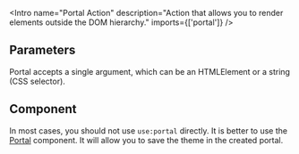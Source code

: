 
<Meta of={Stories} />

<Intro
  name="Portal Action"
  description="Action that allows you to render elements outside the DOM hierarchy."
  imports={['portal']}
/>

<Story of={Stories.Basic} />

## Parameters

Portal accepts a single argument, which can be an HTMLElement or a string (CSS selector).

## Component

In most cases, you should not use `use:portal` directly. It is better to use the [Portal](/?path=/docs/components-portal--docs) component. It will allow you to save the theme in the created portal.
